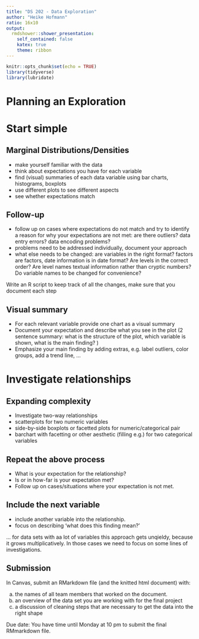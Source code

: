 ```yaml
---
title: "DS 202 - Data Exploration"
author: "Heike Hofmann"
ratio: 16x10
output:
  rmdshower::shower_presentation:
    self_contained: false
    katex: true
    theme: ribbon
---
```


```r
knitr::opts_chunk$set(echo = TRUE)
library(tidyverse)
library(lubridate)
```

# Planning an Exploration

# Start simple

## Marginal Distributions/Densities

- make yourself familiar with the data
- think about expectations you have for each variable
- find (visual) summaries of each data variable using bar charts, histograms, boxplots
- use different plots to see different aspects
- see whether expectations match

## Follow-up

- follow up on cases where expectations do not match and try to identify a reason for why your expectations are not met: are there outliers? data entry errors? data encoding problems?
- problems need to be addressed individually, document your approach
- what else needs to be changed: are variables in the right format? factors are factors, date information is in date format? Are levels in the correct order? Are level names textual information rather than cryptic numbers? Do variable names to be changed for convenience?

Write an R script to keep track of all the changes, make sure that you document each step

## Visual summary

- For each relevant variable provide one chart as a visual summary
- Document your expectation and describe what you see in the plot (2 sentence summary: what is the structure of the plot, which variable is shown, what is the main finding? )
- Emphasize your main finding by adding extras, e.g. label outliers, color groups, add a trend line, ...

# Investigate relationships

## Expanding complexity

- Investigate two-way relationships
- scatterplots for two numeric variables
- side-by-side boxplots or facetted plots for numeric/categorical pair
- barchart with facetting or other aesthetic (filling e.g.) for two categorical variables

## Repeat the above process

- What is your expectation for the relationship?
- Is or in how-far is your expectation met?
- Follow up on cases/situations where your expectation is not met. 

## Include the next variable 

- include another variable into the relationship. 
- focus on describing 'what does this finding mean?'

... for data sets with aa lot of variables this approach gets unqieldy, because it grows multiplicatively. In those cases we need to focus on some lines of investigations.


## Submission

In Canvas, submit an RMarkdown file (and the knitted html document) with: 

  a. the names of all team members that worked on the document.
  b. an overview of the data set you are working with for the final project
  c. a discussion of cleaning steps that are necessary to get the data into the right shape


Due date: You have time until Monday at 10 pm to submit the final RMmarkdown file.


